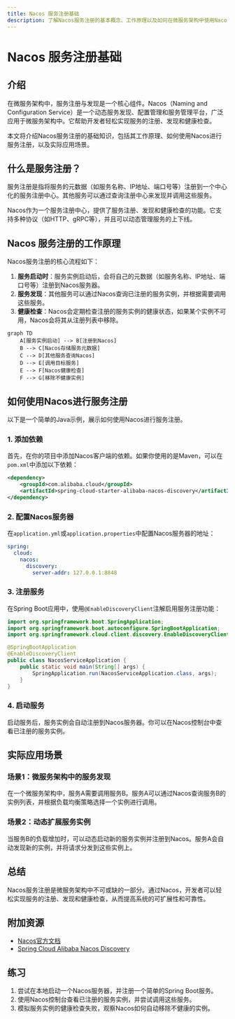 ```yaml
---
title: Nacos 服务注册基础
description: 了解Nacos服务注册的基本概念、工作原理以及如何在微服务架构中使用Nacos进行服务注册与发现。
---
```


# Nacos 服务注册基础

## 介绍

在微服务架构中，服务注册与发现是一个核心组件。Nacos（Naming and Configuration Service）是一个动态服务发现、配置管理和服务管理平台，广泛应用于微服务架构中。它帮助开发者轻松实现服务的注册、发现和健康检查。

本文将介绍Nacos服务注册的基础知识，包括其工作原理、如何使用Nacos进行服务注册，以及实际应用场景。

## 什么是服务注册？

服务注册是指将服务的元数据（如服务名称、IP地址、端口号等）注册到一个中心化的服务注册中心。其他服务可以通过查询注册中心来发现并调用这些服务。

Nacos作为一个服务注册中心，提供了服务注册、发现和健康检查的功能。它支持多种协议（如HTTP、gRPC等），并且可以动态管理服务的上下线。

## Nacos 服务注册的工作原理

Nacos服务注册的核心流程如下：

1. **服务启动时**：服务实例启动后，会将自己的元数据（如服务名称、IP地址、端口号等）注册到Nacos服务器。
2. **服务发现**：其他服务可以通过Nacos查询已注册的服务实例，并根据需要调用这些服务。
3. **健康检查**：Nacos会定期检查注册的服务实例的健康状态，如果某个实例不可用，Nacos会将其从注册列表中移除。

```mermaid
graph TD
    A[服务实例启动] --> B[注册到Nacos]
    B --> C[Nacos存储服务元数据]
    C --> D[其他服务查询Nacos]
    D --> E[调用目标服务]
    E --> F[Nacos健康检查]
    F --> G[移除不健康实例]
```

## 如何使用Nacos进行服务注册

以下是一个简单的Java示例，展示如何使用Nacos进行服务注册。

### 1. 添加依赖

首先，在你的项目中添加Nacos客户端的依赖。如果你使用的是Maven，可以在`pom.xml`中添加以下依赖：

```xml
<dependency>
    <groupId>com.alibaba.cloud</groupId>
    <artifactId>spring-cloud-starter-alibaba-nacos-discovery</artifactId>
</dependency>
```

### 2. 配置Nacos服务器

在`application.yml`或`application.properties`中配置Nacos服务器的地址：

```yaml
spring:
  cloud:
    nacos:
      discovery:
        server-addr: 127.0.0.1:8848
```

### 3. 注册服务

在Spring Boot应用中，使用`@EnableDiscoveryClient`注解启用服务注册功能：

```java
import org.springframework.boot.SpringApplication;
import org.springframework.boot.autoconfigure.SpringBootApplication;
import org.springframework.cloud.client.discovery.EnableDiscoveryClient;

@SpringBootApplication
@EnableDiscoveryClient
public class NacosServiceApplication {
    public static void main(String[] args) {
        SpringApplication.run(NacosServiceApplication.class, args);
    }
}
```

### 4. 启动服务

启动服务后，服务实例会自动注册到Nacos服务器。你可以在Nacos控制台中查看已注册的服务实例。

## 实际应用场景

### 场景1：微服务架构中的服务发现

在一个微服务架构中，服务A需要调用服务B。服务A可以通过Nacos查询服务B的实例列表，并根据负载均衡策略选择一个实例进行调用。

### 场景2：动态扩展服务实例

当服务B的负载增加时，可以动态启动新的服务实例并注册到Nacos。服务A会自动发现新的实例，并将请求分发到这些实例上。

## 总结

Nacos服务注册是微服务架构中不可或缺的一部分。通过Nacos，开发者可以轻松实现服务的注册、发现和健康检查，从而提高系统的可扩展性和可靠性。

## 附加资源

- [Nacos官方文档](https://nacos.io/zh-cn/docs/what-is-nacos.html)
- [Spring Cloud Alibaba Nacos Discovery](https://github.com/alibaba/spring-cloud-alibaba/wiki/Nacos-discovery)

## 练习

1. 尝试在本地启动一个Nacos服务器，并注册一个简单的Spring Boot服务。
2. 使用Nacos控制台查看已注册的服务实例，并尝试调用这些服务。
3. 模拟服务实例的健康检查失败，观察Nacos如何自动移除不健康的实例。
